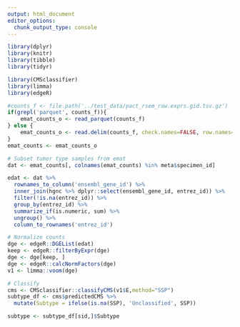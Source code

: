 ```yaml
---
output: html_document
editor_options: 
  chunk_output_type: console
---
```


```r
library(dplyr)
library(knitr)
library(tibble)
library(tidyr)

library(CMSclassifier)
library(limma)
library(edgeR)
```

```r
#counts_f <- file.path('../test_data/pact_rsem_raw.exprs.gid.tsv.gz')
if(grepl('parquet', counts_f)){
    emat_counts_o <- read_parquet(counts_f)
} else {
    emat_counts_o <- read.delim(counts_f, check.names=FALSE, row.names=1) 
}
emat_counts <- emat_counts_o
```

```r
# Subset tumor type samples from emat
dat <- emat_counts[, colnames(emat_counts) %in% meta$specimen_id]

edat <- dat %>%
  rownames_to_column('ensembl_gene_id') %>%
  inner_join(hgnc %>% dplyr::select(ensembl_gene_id, entrez_id)) %>%
  filter(!is.na(entrez_id)) %>%
  group_by(entrez_id) %>%
  summarize_if(is.numeric, sum) %>%
  ungroup() %>%
  column_to_rownames('entrez_id')

# Normalize counts
dge <- edgeR::DGEList(edat)
keep <- edgeR::filterByExpr(dge)
dge <- dge[keep, ]
dge <- edgeR::calcNormFactors(dge)
v1 <- limma::voom(dge)

# Classify
cms <- CMSclassifier::classifyCMS(v1$E,method="SSP")
subtype_df <- cms$predictedCMS %>%
  mutate(Subtype = ifelse(is.na(SSP), 'Unclassified', SSP))

subtype <- subtype_df[sid,]$Subtype

```
